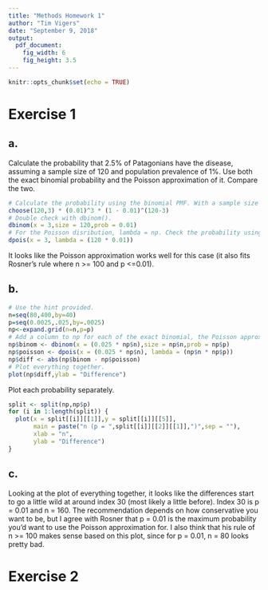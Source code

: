 ```yaml
---
title: "Methods Homework 1"
author: "Tim Vigers"
date: "September 9, 2018"
output:
  pdf_document:
    fig_width: 6
    fig_height: 3.5
---
```


```r
knitr::opts_chunk$set(echo = TRUE)
```
# Exercise 1

## a. 
Calculate the probability that 2.5% of Patagonians have the disease, assuming a sample size of 120 and population prevalence of 1%. Use both the exact binomial probability and the Poisson approximation of it. Compare the two.
```r
# Calculate the probability using the binomial PMF. With a sample size 120, 2.5% is equal to three cases.
choose(120,3) * (0.01)^3 * (1 - 0.01)^(120-3)
# Double check with dbinom().
dbinom(x = 3,size = 120,prob = 0.01)
# For the Poisson disribution, lambda = np. Check the probability using dpois().
dpois(x = 3, lambda = (120 * 0.01))
```

It looks like the Poisson approximation works well for this case (it also fits Rosner's rule where n >= 100 and p <=0.01).
\pagebreak

## b.
 
```r
# Use the hint provided.
n=seq(80,400,by=40)
p=seq(0.0025,.025,by=.0025)
np<-expand.grid(n=n,p=p)
# Add a column to np for each of the exact binomial, the Poisson approximation of the binomial, and the difference between the two.
np$binom <- dbinom(x = (0.025 * np$n),size = np$n,prob = np$p)
np$poisson <- dpois(x = (0.025 * np$n), lambda = (np$n * np$p))
np$diff <- abs(np$binom - np$poisson)
# Plot everything together.
plot(np$diff,ylab = "Difference")
```
\pagebreak

Plot each probability separately.

```r
split <- split(np,np$p)
for (i in 1:length(split)) {
  plot(x = split[[i]][[1]],y = split[[i]][[5]], 
       main = paste("n (p = ",split[[i]][[2]][[1]],")",sep = ""),
       xlab = "n",
       ylab = "Difference")
}
```
\pagebreak

## c. 
Looking at the plot of everything together, it looks like the differences start to go a little wild at around index 30 (most likely a little before). Index 30 is p = 0.01 and n = 160. The recommendation depends on how conservative you want to be, but I agree with Rosner that p = 0.01 is the maximum probability you'd want to use the Poisson approximation for. I also think that his rule of n >= 100 makes sense based on this plot, since for p = 0.01, n = 80 looks pretty bad. 

# Exercise 2
